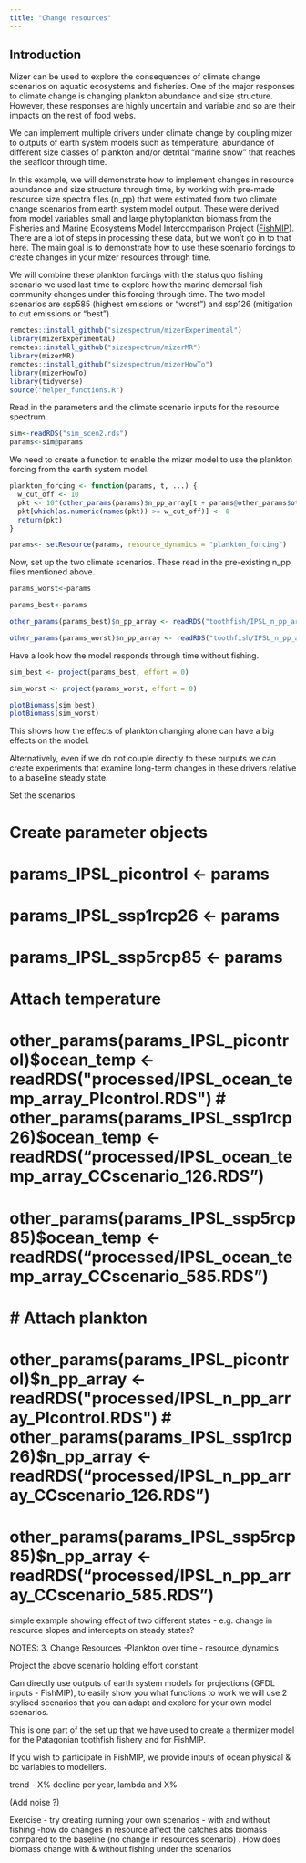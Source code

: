 ```yaml
---
title: "Change resources"
---
```


## Introduction

Mizer can be used to explore the consequences of climate change scenarios on aquatic ecosystems and fisheries. One of the major responses to climate change is changing plankton abundance and size structure. However, these responses are highly uncertain and variable and so are their impacts on the rest of food webs.

We can implement multiple drivers under climate change by coupling mizer to outputs of earth system models such as temperature, abundance of different size classes of plankton and/or detrital "marine snow" that reaches the seafloor through time.

In this example, we will demonstrate how to implement changes in resource abundance and size structure through time, by working with pre-made resource size spectra files (n_pp) that were estimated from two climate change scenarios from earth system model output. These were derived from model variables small and large phytoplankton biomass from the Fisheries and Marine Ecosystems Model Intercomparison Project ([FishMIP](https://www.isimip.org/about/marine-ecosystems-fisheries/)). There are a lot of steps in processing these data, but we won't go in to that here. The main goal is to demonstrate how to use these scenario forcings to create changes in your mizer resources through time.

We will combine these plankton forcings with the status quo fishing scenario we used last time to explore how the marine demersal fish community changes under this forcing through time. The two model scenarios are ssp585 (highest emissions or "worst") and ssp126 (mitigation to cut emissions or "best").

```r
remotes::install_github("sizespectrum/mizerExperimental")
library(mizerExperimental)
remotes::install_github("sizespectrum/mizerMR")
library(mizerMR)
remotes::install_github("sizespectrum/mizerHowTo")
library(mizerHowTo)
library(tidyverse)
source("helper_functions.R")
```

Read in the parameters and the climate scenario inputs for the resource spectrum.

```r
sim<-readRDS("sim_scen2.rds")
params<-sim@params
```

We need to create a function to enable the mizer model to use the plankton forcing from the earth system model.

```r
plankton_forcing <- function(params, t, ...) {
  w_cut_off <- 10
  pkt <- 10^(other_params(params)$n_pp_array[t + params@other_params$other$t_idx,])/params@dw_full # converting to density
  pkt[which(as.numeric(names(pkt)) >= w_cut_off)] <- 0
  return(pkt)  
}

params<- setResource(params, resource_dynamics = "plankton_forcing")

```

Now, set up the two climate scenarios. These read in the pre-existing n_pp files mentioned above.

```r

params_worst<-params

params_best<-params

other_params(params_best)$n_pp_array <- readRDS("toothfish/IPSL_n_pp_array_CCscenario_126.RDS")

other_params(params_worst)$n_pp_array <- readRDS("toothfish/IPSL_n_pp_array_CCscenario_585.RDS")
```




Have a look how the model responds through time without fishing.

```r
sim_best <- project(params_best, effort = 0)

sim_worst <- project(params_worst, effort = 0)

plotBiomass(sim_best)
plotBiomass(sim_worst)
```

This shows how the effects of plankton changing alone can have a big effects on the model.



Alternatively, even if we do not couple directly to these outputs we can create experiments that examine long-term changes in these drivers relative to a baseline steady state.

Set the scenarios

# Create parameter objects

# params_IPSL_picontrol \<- params

# params_IPSL_ssp1rcp26 \<- params

# params_IPSL_ssp5rcp85 \<- params

# Attach temperature

# other_params(params_IPSL_picontrol)$ocean_temp <- readRDS("processed/IPSL_ocean_temp_array_PIcontrol.RDS") # other_params(params_IPSL_ssp1rcp26)$ocean_temp \<- readRDS("processed/IPSL_ocean_temp_array_CCscenario_126.RDS")

# other_params(params_IPSL_ssp5rcp85)\$ocean_temp \<- readRDS("processed/IPSL_ocean_temp_array_CCscenario_585.RDS")

# \# Attach plankton

# other_params(params_IPSL_picontrol)$n_pp_array <- readRDS("processed/IPSL_n_pp_array_PIcontrol.RDS") # other_params(params_IPSL_ssp1rcp26)$n_pp_array \<- readRDS("processed/IPSL_n\_pp_array_CCscenario_126.RDS")

# other_params(params_IPSL_ssp5rcp85)\$n_pp_array \<- readRDS("processed/IPSL_n\_pp_array_CCscenario_585.RDS")

simple example showing effect of two different states - e.g. change in resource slopes and intercepts on steady states?

NOTES: 3. Change Resources -Plankton over time - resource_dynamics

Project the above scenario holding effort constant

Can directly use outputs of earth system models for projections (GFDL inputs - FishMIP), to easily show you what functions to work we will use 2 stylised scenarios that you can adapt and explore for your own model scenarios.

This is one part of the set up that we have used to create a thermizer model for the Patagonian toothfish fishery and for FishMIP.

If you wish to participate in FishMIP, we provide inputs of ocean physical & bc variables to modellers.

trend - X% decline per year, lambda and X%

(Add noise ?)

Exercise - try creating running your own scenarios - with and without fishing -how do changes in resource affect the catches abs biomass compared to the baseline (no change in resources scenario) . How does biomass change with & without fishing under the scenarios
